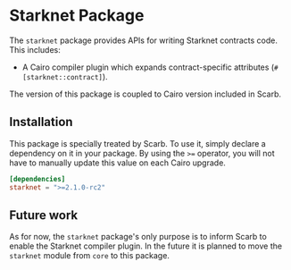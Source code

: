 # Starknet Package

The `starknet` package provides APIs for writing Starknet contracts code.
This includes:

- A Cairo compiler plugin which expands contract-specific attributes (`#[starknet::contract]`).

The version of this package is coupled to Cairo version included in Scarb.

## Installation

This package is specially treated by Scarb.
To use it, simply declare a dependency on it in your package.
By using the `>=` operator, you will not have to manually update this value on each Cairo upgrade.

```toml copy
[dependencies]
starknet = ">=2.1.0-rc2"
```

## Future work

As for now, the `starknet` package's only purpose is to inform Scarb to enable the Starknet compiler plugin.
In the future it is planned to move the `starknet` module from `core` to this package.
